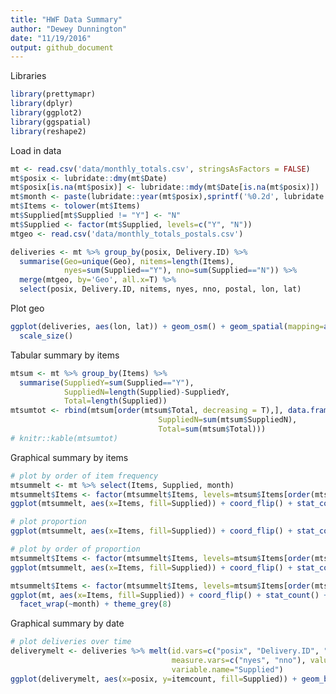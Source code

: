 ```yaml
---
title: "HWF Data Summary"
author: "Dewey Dunnington"
date: "11/19/2016"
output: github_document
---
```


Libraries

```r
library(prettymapr)
library(dplyr)
library(ggplot2)
library(ggspatial)
library(reshape2)
```

Load in data

```r
mt <- read.csv('data/monthly_totals.csv', stringsAsFactors = FALSE)
mt$posix <- lubridate::dmy(mt$Date)
mt$posix[is.na(mt$posix)] <- lubridate::mdy(mt$Date[is.na(mt$posix)])
mt$month <- paste(lubridate::year(mt$posix),sprintf('%0.2d', lubridate::month(mt$posix)), sep="-")
mt$Items <- tolower(mt$Items)
mt$Supplied[mt$Supplied != "Y"] <- "N"
mt$Supplied <- factor(mt$Supplied, levels=c("Y", "N"))
mtgeo <- read.csv('data/monthly_totals_postals.csv')

deliveries <- mt %>% group_by(posix, Delivery.ID) %>% 
  summarise(Geo=unique(Geo), nitems=length(Items), 
            nyes=sum(Supplied=="Y"), nno=sum(Supplied=="N")) %>% 
  merge(mtgeo, by='Geo', all.x=T) %>% 
  select(posix, Delivery.ID, nitems, nyes, nno, postal, lon, lat)
```

Plot geo

```r
ggplot(deliveries, aes(lon, lat)) + geom_osm() + geom_spatial(mapping=aes(size=nitems)) +
  scale_size()
```


Tabular summary by items

```r
mtsum <- mt %>% group_by(Items) %>% 
  summarise(SuppliedY=sum(Supplied=="Y"), 
            SuppliedN=length(Supplied)-SuppliedY, 
            Total=length(Supplied))
mtsumtot <- rbind(mtsum[order(mtsum$Total, decreasing = T),], data.frame(Items="Totals", SuppliedY=sum(mtsum$SuppliedY),
                                 SuppliedN=sum(mtsum$SuppliedN),
                                 Total=sum(mtsum$Total)))
# knitr::kable(mtsumtot)
```


Graphical summary by items

```r
# plot by order of item frequency
mtsummelt <- mt %>% select(Items, Supplied, month)
mtsummelt$Items <- factor(mtsummelt$Items, levels=mtsum$Items[order(mtsum$Total)])
ggplot(mtsummelt, aes(x=Items, fill=Supplied)) + coord_flip() + stat_count()

# plot proportion
ggplot(mtsummelt, aes(x=Items, fill=Supplied)) + coord_flip() + stat_count(position='fill')

# plot by order of proportion
mtsummelt$Items <- factor(mtsummelt$Items, levels=mtsum$Items[order(mtsum$SuppliedY/mtsum$Total)])
ggplot(mtsummelt, aes(x=Items, fill=Supplied)) + coord_flip() + stat_count(position='fill')
```

```r
mtsummelt$Items <- factor(mtsummelt$Items, levels=mtsum$Items[order(mtsum$Total)])
ggplot(mt, aes(x=Items, fill=Supplied)) + coord_flip() + stat_count() +
  facet_wrap(~month) + theme_grey(8)
```


Graphical summary by date

```r
# plot deliveries over time
deliverymelt <- deliveries %>% melt(id.vars=c("posix", "Delivery.ID", "nitems", "postal"),
                                    measure.vars=c("nyes", "nno"), value.name="itemcount",
                                    variable.name="Supplied")
ggplot(deliverymelt, aes(x=posix, y=itemcount, fill=Supplied)) + geom_bar(stat='identity')
```
